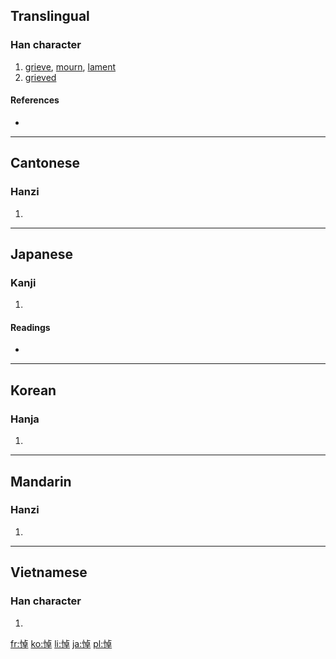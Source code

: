 ==Translingual==

===Han character===
{{Han char|rn=61|rad=心|as=08|sn=11|four=9104<sub>6</sub>|canj=心卜日十 (PYAJ)}}

# [[grieve]], [[mourn]], [[lament]]
# [[grieved]]

====References====
* {{Han ref|kx=0389.130|dkj=10738|dj=0722.180|hdz=42314.140|uh=60BC|ud=24764|bh=B1A5|bd=45477}}

----

==Cantonese==

===Hanzi===
{{yue-hanzi|jyut=|y=dou6}}

# {{defn|Cantonese|sort=心08}}

----

==Japanese==

===Kanji===
{{ja-kanji|grade=c|rs=心08}}

# {{defn|Japanese|sort=心08}}

====Readings====
* {{ja-readings|on=[[とう]] (tō)|kun=[[いたむ]] (itamu)}}

----

==Korean==

===Hanja===
{{ko-hanja|hangeul=도|eumhun=|rv=do|mr=to|y=to}}

# {{defn|Korean|sort=心08}}

----

==Mandarin==

===Hanzi===
{{cmn-hanzi|pin=[[dào]] ([[dao4]])|wg=tao<sup>4</sup>}}

# {{defn|Mandarin|sort=心08}}

----

==Vietnamese==

===Han character===
{{vi-hantu|[[điệu]], [[xịu]]|rs=心08}}

# {{defn|Vietnamese|sort=心08}}

[[fr:悼]]
[[ko:悼]]
[[li:悼]]
[[ja:悼]]
[[pl:悼]]